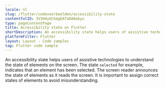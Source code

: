 ```yaml
---
locale: nl
slug: /flutter/codevoorbeelden/accessibility-state
contentfulID: 3V3H4yUCkmgEATaDA6ebyu
type: pageContentPage
title: Accessibility state on Flutter
shortDescription: An accessibility state helps users of assistive technologies to understand the state of elements on the screen.
platformFilter: Flutter
layout: Layout - Code samples
tag: Flutter code sample
---
```


An accessibility state helps users of assistive technologies to understand the state of elements on the screen. The state `selected` for example, indicates that an element has been selected. The screen reader announces the state of elements as it reads the screen. It is important to assign correct states of elements to avoid misunderstanding.

<CodeSample id="accessibility-state" locale="nl" platform="flutter"/>